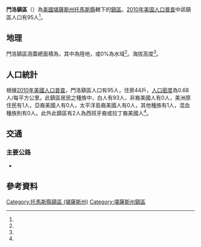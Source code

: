 {{noteTA
|G1=USState
}}
{{Infobox settlement
|official_name = 門洛鎮區
|native_name = Menlo Township
|settlement_type = 鎮區
|pushpin_map=USA Kansas
|coordinates_display = inline,title
|coordinates_region = US-KS
|subdivision_type = [[世界政區索引|國家]]
|subdivision_name = [[美国|美国]]
|subdivision_type1 = [[美國行政區劃|州]]
|subdivision_name1 = [[堪薩斯州|堪薩斯州]]
|subdivision_type2 = [[堪薩斯州行政區劃|縣]]
|subdivision_name2 = [[托馬斯縣_(堪薩斯州)|托馬斯縣]]
|area_total_km2 = 140.21
|area_land_km2 = 140.21
|area_water_km2 = 0
|area_total_sq_mi =
|area_land_sq_mi =
|area_water_sq_mi =
|area_water_percent = 0
|population_as_of = [[2010年美国人口普查|2010]]
|population_footnotes = <ref name="Census 2010">{{cite web| url=http://factfinder2.census.gov| title=Race, Hispanic or Latino, Age, and Housing Occupancy: 2010 Census Redistricting Data, Menlo Township, Thomas County, Kansas| publisher=U.S. Census Bureau, American FactFinder 2| accessdate= 2016-12-04}}</ref>
|population_total = 95
|population_density_km2 = auto
|elevation_footnotes = <ref name="gnis"/>
|elevation_m = 906
|elevation_ft = 
|latd = 39
|latm = 19
|lats = 42
|latNS = N
|longd = 100
|longm = 47
|longs = 13
|longEW = W
|postal_code_type =
|postal_code = 
|blank_name = [[聯邦資料處理標準|FIPS代碼]]
|blank_info = 20-45775
|blank1_name = [[地名信息系统|GNIS編號]] 
|blank1_info = 471210<ref name="gnis">{{cite web |url= {{Gnis3|471210}} |title= Menlo Township, Thomas County, Kansas|work= [[Geographic_Names_Information_System|Geographic Names Information System]]|publisher= [[United_States_Geological_Survey|United States Geological Survey]] |accessdate= 2016-12-04 }}</ref>
|website = 
|footnotes = 
}}

'''門洛鎮區'''（{{lang-en|'''Menlo Township'''}}）為[[美國|美國]][[堪薩斯州|堪薩斯州]][[托馬斯縣_(堪薩斯州)|托馬斯縣]]轄下的[[行政鎮區|鎮區]]。[[2010年美国人口普查|2010年美国人口普查]]中該鎮區人口有95人<ref name="Census 2010"/>。

==地理==
門洛鎮區涵蓋總面積為{{convert|140.21|km2|sqmi}}，其中{{convert|140.21|km2|sqmi}}為陸地，{{convert|0|km2|sqmi}}或0%為水域<ref name="Census 2010"/>。海拔高度{{convert|906|m|ft}}<ref name="gnis"/>。

==人口統計==
根據[[2010年美國人口普查|2010年美國人口普查]]，門洛鎮區人口有95人，住房44戶，[[人口密度|人口密度]]為0.68人/每平方公里。此鎮區居民之種族中，白人有93人，非裔美國人有0人，美洲原住民有1人，亞裔美國人有0人，太平洋島裔美國人有0人，其他種族有1人，混血種族則有0人。此外此鎮區有2人為西班牙裔或拉丁裔美國人<ref name="Census 2010"/>。

==交通==
===主要公路===
*{{Jct|country=USA|US|24}}

==參考資料==
{{reflist}}

{{托馬斯縣 (堪薩斯州)}}

{{DEFAULTSORT: Menlo}}
[[Category:托馬斯縣鎮區_(堪薩斯州)|Category:托馬斯縣鎮區 (堪薩斯州)]]
[[Category:堪薩斯州鎮區|Category:堪薩斯州鎮區]]

{{ThomasCountyKS-geo-stub}}